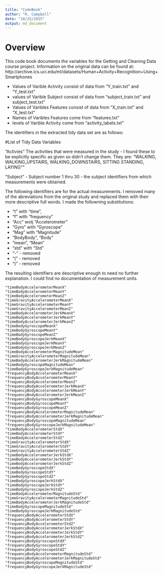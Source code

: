 ```yaml
---
title: "CodeBook"
author: "R. Campbell"
date: "10/25/2015"
output: md_document
---
```


# Overview
This code book documents the variables for the Getting and Cleaning Data course project. Information on the original data can be found at:
http://archive.ics.uci.edu/ml/datasets/Human+Activity+Recognition+Using+Smartphones 

* Values of Varible Activity consist of data from “Y_train.txt” and “Y_test.txt”
* values of Varible Subject consist of data from “subject_train.txt” and subject_test.txt"
* Values of Varibles Features consist of data from “X_train.txt” and “X_test.txt”
* Names of Varibles Features come from “features.txt”
* levels of Varible Activity come from “activity_labels.txt”


The identifiers in the extracted tidy data set are as follows:

#List of Tidy Data Variables

"Activies" The activities that were measured in the study - I found these to be explicitly specific as given so didn't change them.  They are: "WALKING, WALKING_UPSTAIRS, WALKING_DOWNSTAIRS, SITTING STANDING, LAYING""

"Subject" - Subject number 1 thru 30 - the subject identifiers from which measurements were obtained.

The following identifiers are for the actual measurements.  I removed many of the abreviations from the original study and replaced them with their more descriptive full words. I made the followning substitutions: 

* "t" with "time",
* "f" with "frequency"
* "Acc" wotj "Accelerometer"
* "Gyro" with "Gyroscope"
* "Mag" with "Magnitude"
* "BodyBody", "Body"
* "mean", "Mean"
* "std" with "Std"
* "-" - removed
* "(" - removed
* ")" - removed

The resulting identifiers are descriptive enough to need no further explanation.  I could find no documentation of measurement units.

```
"timeBodyAccelerometerMeanX"
"timeBodyAccelerometerMeanY"
"timeBodyAccelerometerMeanZ"
"timeGravityAccelerometerMeanX"
"timeGravityAccelerometerMeanY"
"timeGravityAccelerometerMeanZ"
"timeBodyAccelerometerJerkMeanX"
"timeBodyAccelerometerJerkMeanY"
"timeBodyAccelerometerJerkMeanZ"
"timeBodyGyroscopeMeanX"
"timeBodyGyroscopeMeanY"
"timeBodyGyroscopeMeanZ"
"timeBodyGyroscopeJerkMeanX"
"timeBodyGyroscopeJerkMeanY"
"timeBodyGyroscopeJerkMeanZ"
"timeBodyAccelerometerMagnitudeMean"
"timeGravityAccelerometerMagnitudeMean"
"timeBodyAccelerometerJerkMagnitudeMean"
"timeBodyGyroscopeMagnitudeMean"
"timeBodyGyroscopeJerkMagnitudeMean"
"frequencyBodyAccelerometerMeanX"
"frequencyBodyAccelerometerMeanY"
"frequencyBodyAccelerometerMeanZ"
"frequencyBodyAccelerometerJerkMeanX"
"frequencyBodyAccelerometerJerkMeanY"
"frequencyBodyAccelerometerJerkMeanZ"
"frequencyBodyGyroscopeMeanX"
"frequencyBodyGyroscopeMeanY"
"frequencyBodyGyroscopeMeanZ"
"frequencyBodyAccelerometerMagnitudeMean"
"frequencyBodyAccelerometerJerkMagnitudeMean"
"frequencyBodyGyroscopeMagnitudeMean"
"frequencyBodyGyroscopeJerkMagnitudeMean"
"timeBodyAccelerometerStdX"
"timeBodyAccelerometerStdY"
"timeBodyAccelerometerStdZ"
"timeGravityAccelerometerStdX"
"timeGravityAccelerometerStdY"
"timeGravityAccelerometerStdZ"
"timeBodyAccelerometerJerkStdX"
"timeBodyAccelerometerJerkStdY"
"timeBodyAccelerometerJerkStdZ"
"timeBodyGyroscopeStdX"
"timeBodyGyroscopeStdY"
"timeBodyGyroscopeStdZ"
"timeBodyGyroscopeJerkStdX"
"timeBodyGyroscopeJerkStdY"
"timeBodyGyroscopeJerkStdZ"
"timeBodyAccelerometerMagnitudeStd"
"timeGravityAccelerometerMagnitudeStd"
"timeBodyAccelerometerJerkMagnitudeStd"
"timeBodyGyroscopeMagnitudeStd"
"timeBodyGyroscopeJerkMagnitudeStd"
"frequencyBodyAccelerometerStdX"
"frequencyBodyAccelerometerStdY"
"frequencyBodyAccelerometerStdZ"
"frequencyBodyAccelerometerJerkStdX"
"frequencyBodyAccelerometerJerkStdY"
"frequencyBodyAccelerometerJerkStdZ"
"frequencyBodyGyroscopeStdX"
"frequencyBodyGyroscopeStdY"
"frequencyBodyGyroscopeStdZ"
"frequencyBodyAccelerometerMagnitudeStd"
"frequencyBodyAccelerometerJerkMagnitudeStd"
"frequencyBodyGyroscopeMagnitudeStd"
"frequencyBodyGyroscopeJerkMagnitudeStd"
```